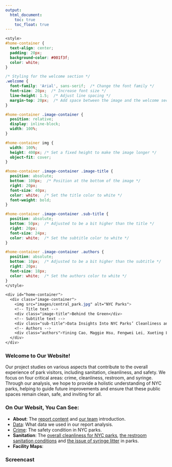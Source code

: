 ```yaml
---
output: 
  html_document:
    toc: true
    toc_float: true
---
```


```css
<style>
#home-container {
  text-align: center;
  padding: 20px;
  background-color: #001f3f;
  color: white;
}

/* Styling for the welcome section */
.welcome {
  font-family: 'Arial', sans-serif;  /* Change the font family */
  font-size: 20px;  /* Increase font size */
  line-height: 1.5;  /* Adjust line spacing */
  margin-top: 20px;  /* Add space between the image and the welcome section */
}

#home-container .image-container {
  position: relative;
  display: inline-block;
  width: 100%;
}

#home-container img {
  width: 100%;
  height: 400px; /* Set a fixed height to make the image longer */
  object-fit: cover;
}

#home-container .image-container .image-title {
  position: absolute;
  bottom: 100px;  /* Position at the bottom of the image */
  right: 20px;
  font-size: 40px;
  color: white;  /* Set the title color to white */
  font-weight: bold;
}

#home-container .image-container .sub-title {
  position: absolute;
  bottom: 50px;  /* Adjusted to be a bit higher than the title */
  right: 20px;
  font-size: 24px;
  color: white;  /* Set the subtitle color to white */
}

#home-container .image-container .authors {
  position: absolute;
  bottom: 10px;  /* Adjusted to be a bit higher than the subtitle */
  right: 20px;
  font-size: 18px;
  color: white;  /* Set the authors color to white */
}
</style>

<div id="home-container">
  <div class="image-container">
    <img src="images/central_park.jpg" alt="NYC Parks">
    <!-- Title text -->
    <div class="image-title">Behind the Green</div>
    <!-- Subtitle text -->
    <div class="sub-title">Data Insights Into NYC Parks’ Cleanliness and Safety</div>
    <!-- Authors -->
    <div class="authors">Yining Cao, Maggie Hsu, Fengwei Lei, Xueting Li, Liqi Zhou</div>
  </div>
</div>
```
<p class="welcome">

### Welcome to Our Website!

Our project studies on various aspects that contribute to the overall experience of park visitors, including sanitation, cleanliness, and safety. We focus on four critical areas: crime, cleanliness, restroom, and syringe. Through our analysis, we hope to provide a holistic understanding of NYC parks, helping to guide future improvements and ensure that these public spaces remain clean, safe, and inviting for all.
</p>

### On Our Websit, You Can See:

 - **About**: The [report content](https://mh4588.github.io/p8105_final_project/report.html) and [our team](https://mh4588.github.io/p8105_final_project/about_team.html) introduction.
 - [Data](https://mh4588.github.io/p8105_final_project/data.html): What data we used in our report analysis.
 - [Crime](https://mh4588.github.io/p8105_final_project/crime.html): The safety condition in NYC parks.
 - **Sanitation**: The [overall cleanliness for NYC parks](https://mh4588.github.io/p8105_final_project/cleanliness.html), [the restroom sanitation conditions](https://mh4588.github.io/p8105_final_project/restroom.html) and [the issue of syringe litter](https://mh4588.github.io/p8105_final_project/syringe.html) in parks.
  - **Facility Maps**:
  


### Screencast
